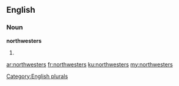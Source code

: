 ==English==

===Noun===
'''northwesters'''

# {{plural of|northwester}}

[[Category:English plurals]]

[[ar:northwesters]]
[[fr:northwesters]]
[[ku:northwesters]]
[[my:northwesters]]